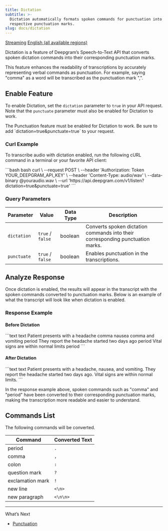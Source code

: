 ```yaml
---
title: Dictation
subtitle: >-
  Dictation automatically formats spoken commands for punctuation into their
  respective punctuation marks.
slug: docs/dictation
---
```



<Markdown src="../snippets/pre-recorded.mdx" /> [Streaming](/docs/getting-started-with-live-streaming-audio) [English (all available regions)](/docs/models-languages-overview)

Dictation is a feature of Deepgram’s Speech-to-Text API that converts spoken dictation commands into their corresponding punctuation marks.

This feature enhances the readability of transcriptions by accurately representing verbal commands as punctuation. For example, saying "comma" as a word will be transcribed as the punctuation mark ",".

## Enable Feature

To enable Dictation, set the `dictation` parameter to `true` in your API request. Note that the `punctuate` parameter must also be enabled for Dictation to work.

<Warning>
  The Punctuation feature must be enabled for Dictation to work. Be sure to add `dictation=true&punctuate=true` to your request.
</Warning>

### Curl Example

To transcribe audio with dictation enabled, run the following cURL command in a terminal or your favorite API client:

<CodeGroup>
  ```bash bash
  curl \
    --request POST \
    --header 'Authorization: Token YOUR_DEEPGRAM_API_KEY' \
    --header 'Content-Type: audio/wav' \
    --data-binary @youraudio.wav \
    --url 'https://api.deepgram.com/v1/listen?dictation=true&punctuate=true'
  ```
</CodeGroup>

### Query Parameters

| Parameter   | Value            | Data Type | Description                                                                    |
| ----------- | ---------------- | --------- | ------------------------------------------------------------------------------ |
| `dictation` | `true` / `false` | boolean   | Converts spoken dictation commands into their corresponding punctuation marks. |
| `punctuate` | `true` / `false` | boolean   | Enables punctuation in the transcriptions.                                     |

## Analyze Response

Once dictation is enabled, the results will appear in the transcript with the spoken commands converted to punctuation marks. Below is an example of what the transcript will look like when dictation is enabled.

### Response Example

#### Before Dictation

<CodeGroup>
  ```text text
  Patient presents with a headache comma nausea comma and vomiting period They report the headache started two days ago period Vital signs are within normal limits period
  ```
</CodeGroup>

#### After Dictation

<CodeGroup>
  ```text text
  Patient presents with a headache, nausea, and vomiting. They report the headache started two days ago. Vital signs are within normal limits.
  ```
</CodeGroup>

In the response example above, spoken commands such as "comma" and "period" have been converted to their corresponding punctuation marks, making the transcription more readable and easier to understand.

## Commands List

The following commands will be converted.

| Command          | Converted Text |
| ---------------- | -------------- |
| period           | `.`            |
| comma            | `,`            |
| colon            | `:`            |
| question mark    | `?`            |
| exclamation mark | `!`            |
| new line         | `<\n>`         |
| new paragraph    | `<\n\n>`       |

***

What’s Next

* [Punctuation](/docs/punctuation)
